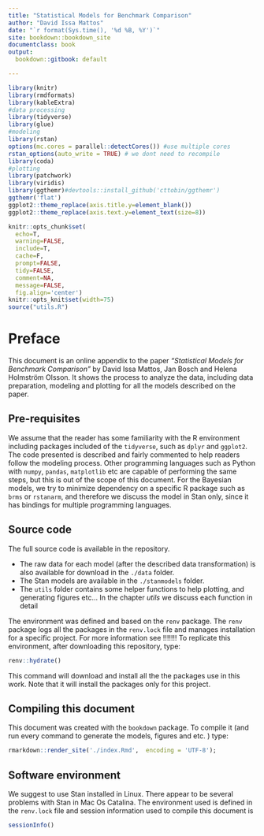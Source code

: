 ```yaml
---
title: "Statistical Models for Benchmark Comparison"
author: "David Issa Mattos"
date: "`r format(Sys.time(), '%d %B, %Y')`"
site: bookdown::bookdown_site
documentclass: book
output:
  bookdown::gitbook: default

---
```


```r
library(knitr)
library(rmdformats)
library(kableExtra)
#data processing
library(tidyverse)
library(glue)
#modeling
library(rstan)
options(mc.cores = parallel::detectCores()) #use multiple cores
rstan_options(auto_write = TRUE) # we dont need to recompile
library(coda)
#plotting
library(patchwork)
library(viridis)
library(ggthemr)#devtools::install_github('cttobin/ggthemr')
ggthemr('flat')
ggplot2::theme_replace(axis.title.y=element_blank())
ggplot2::theme_replace(axis.text.y=element_text(size=8))

knitr::opts_chunk$set(
  echo=T, 
  warning=FALSE, 
  include=T,
  cache=F,
  prompt=FALSE,
  tidy=FALSE,
  comment=NA,
  message=FALSE,
  fig.align='center')
knitr::opts_knit$set(width=75)
source("utils.R")
```


# Preface {-}

This document is an online appendix to the paper *"Statistical Models for Benchmark Comparison"* by David Issa Mattos, Jan Bosch and Helena Holmström Olsson. It shows the process to analyze the data, including data preparation, modeling and plotting for all the models described on the paper. 


## Pre-requisites {-}

We assume that the reader has some familiarity with the R environment including packages included of the `tidyverse`, such as `dplyr` and `ggplot2`. The code presented is described and fairly commented to help readers follow the modeling process. Other programming languages such as Python with `numpy`, `pandas`, `matplotlib` etc are capable of performing the same steps, but this is out of the scope of this document. For the Bayesian models, we try to minimize dependency on a specific R package such as `brms` or `rstanarm`, and therefore we discuss the model in Stan only, since it has bindings for multiple programming languages. 

## Source code {-}

The full source code is available in the repository.

* The raw data for each model (after the described data transformation) is also available for download in the `./data` folder.
* The Stan models are available in the `./stanmodels` folder.
* The `utils` folder contains some helper functions to help plotting, and generating figures etc... In the chapter *utils* we discuss each function in detail 


The environment was defined and based on the `renv` package. The `renv` package logs all the packages in the `renv.lock` file and manages installation for a specific project. For more information see !!!!!!!
To replicate this environment, after downloading this repository, type:

```r
renv::hydrate()
```

This command will download and install all the the packages use in this work. Note that it will install the packages only for this project. 


## Compiling this document {-}

This document was created with the `bookdown` package. To compile it (and run every command to generate the models, figures and etc. ) type:

```r
rmarkdown::render_site('./index.Rmd',  encoding = 'UTF-8');
```

## Software environment {-}

We suggest to use Stan installed in Linux. There appear to be several problems with Stan in Mac Os Catalina.
The environment used is defined in the `renv.lock` file and session information used to compile this document is 

```r
sessionInfo()
```

